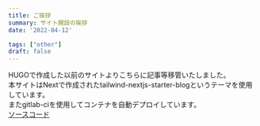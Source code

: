 ```yaml
---
title: ご挨拶
summary: サイト開設の挨拶
date: '2022-04-12'

tags: ["other"]
draft: false
---
```


HUGOで作成した以前のサイトよりこちらに記事等移管いたしました。  
本サイトはNextで作成されたtailwind-nextjs-starter-blogというテーマを使用しています。  
またgitlab-ciを使用してコンテナを自動デプロイしています。  
[ソースコード](https://g.daco.dev/5ym/blog)
